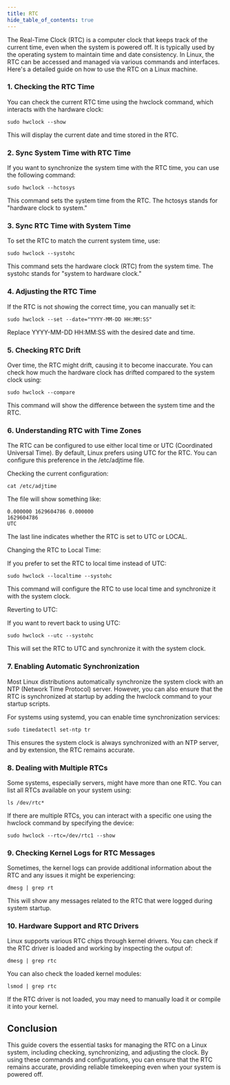 ```yaml
---
title: RTC
hide_table_of_contents: true
---
```


The Real-Time Clock (RTC) is a computer clock that keeps track of the current time, even when the system is powered off. It is typically used by the operating system to maintain time and date consistency. In Linux, the RTC can be accessed and managed via various commands and interfaces. Here's a detailed guide on how to use the RTC on a Linux machine.

### 1. Checking the RTC Time
You can check the current RTC time using the hwclock command, which interacts with the hardware clock:

```
sudo hwclock --show
```

This will display the current date and time stored in the RTC.

### 2. Sync System Time with RTC Time
If you want to synchronize the system time with the RTC time, you can use the following command:

```
sudo hwclock --hctosys
```

This command sets the system time from the RTC. The hctosys stands for "hardware clock to system."

### 3. Sync RTC Time with System Time
To set the RTC to match the current system time, use:

```
sudo hwclock --systohc
```

This command sets the hardware clock (RTC) from the system time. The systohc stands for "system to hardware clock."

### 4. Adjusting the RTC Time
If the RTC is not showing the correct time, you can manually set it:

```
sudo hwclock --set --date="YYYY-MM-DD HH:MM:SS"
```

Replace YYYY-MM-DD HH:MM:SS with the desired date and time.

### 5. Checking RTC Drift
Over time, the RTC might drift, causing it to become inaccurate. You can check how much the hardware clock has drifted compared to the system clock using:

```
sudo hwclock --compare
```

This command will show the difference between the system time and the RTC.

### 6. Understanding RTC with Time Zones
The RTC can be configured to use either local time or UTC (Coordinated Universal Time). By default, Linux prefers using UTC for the RTC. You can configure this preference in the /etc/adjtime file.

Checking the current configuration:

```
cat /etc/adjtime
```

The file will show something like:

```
0.000000 1629604786 0.000000
1629604786
UTC
```

The last line indicates whether the RTC is set to UTC or LOCAL.

Changing the RTC to Local Time:

If you prefer to set the RTC to local time instead of UTC:

```
sudo hwclock --localtime --systohc
```

This command will configure the RTC to use local time and synchronize it with the system clock.

Reverting to UTC:

If you want to revert back to using UTC:

```
sudo hwclock --utc --systohc
```

This will set the RTC to UTC and synchronize it with the system clock.

### 7. Enabling Automatic Synchronization
Most Linux distributions automatically synchronize the system clock with an NTP (Network Time Protocol) server. However, you can also ensure that the RTC is synchronized at startup by adding the hwclock command to your startup scripts.

For systems using systemd, you can enable time synchronization services:

```
sudo timedatectl set-ntp tr
```

This ensures the system clock is always synchronized with an NTP server, and by extension, the RTC remains accurate.

### 8. Dealing with Multiple RTCs
Some systems, especially servers, might have more than one RTC. You can list all RTCs available on your system using:

```
ls /dev/rtc*
```

If there are multiple RTCs, you can interact with a specific one using the hwclock command by specifying the device:

```
sudo hwclock --rtc=/dev/rtc1 --show
```

### 9. Checking Kernel Logs for RTC Messages
Sometimes, the kernel logs can provide additional information about the RTC and any issues it might be experiencing:

```
dmesg | grep rt
```

This will show any messages related to the RTC that were logged during system startup.

### 10. Hardware Support and RTC Drivers
Linux supports various RTC chips through kernel drivers. You can check if the RTC driver is loaded and working by inspecting the output of:

```
dmesg | grep rtc
```

You can also check the loaded kernel modules:

```
lsmod | grep rtc
```

If the RTC driver is not loaded, you may need to manually load it or compile it into your kernel.

## Conclusion
This guide covers the essential tasks for managing the RTC on a Linux system, including checking, synchronizing, and adjusting the clock. By using these commands and configurations, you can ensure that the RTC remains accurate, providing reliable timekeeping even when your system is powered off.